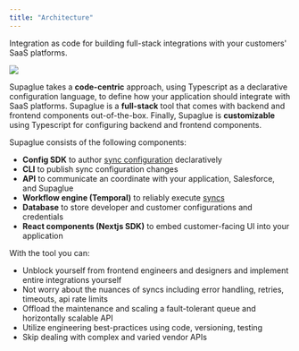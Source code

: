 ```yaml
---
title: "Architecture"
---
```


Integration as code for building full-stack integrations with your customers' SaaS platforms.

![](/image/architecture.png)

Supaglue takes a **code-centric** approach, using Typescript as a declarative configuration language, to define how your application should integrate with SaaS platforms. Supaglue is a **full-stack** tool that comes with backend and frontend components out-of-the-box. Finally, Supaglue is **customizable** using Typescript for configuring backend and frontend components.

Supaglue consists of the following components:

- **Config SDK** to author [sync configuration](/concepts) declaratively
- **CLI** to publish sync configuration changes
- **API** to communicate an coordinate with your application, Salesforce, and Supaglue
- **Workflow engine (Temporal)** to reliably execute [syncs](/concepts)
- **Database** to store developer and customer configurations and credentials
- **React components (Nextjs SDK)** to embed customer-facing UI into your application

With the tool you can:

- Unblock yourself from frontend engineers and designers and implement entire integrations yourself
- Not worry about the nuances of syncs including error handling, retries, timeouts, api rate limits
- Offload the maintenance and scaling a fault-tolerant queue and horizontally scalable API
- Utilize engineering best-practices using code, versioning, testing
- Skip dealing with complex and varied vendor APIs